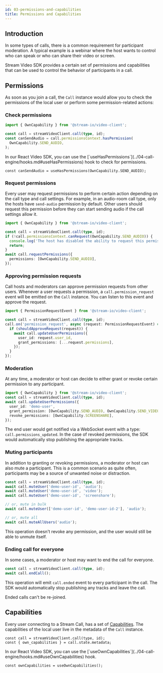 ```yaml
---
id: 03-permissions-and-capabilities
title: Permissions and Capabilities
---
```



## Introduction

In some types of calls, there is a common requirement for participant moderation.
A typical example is a webinar where the host wants to control who can speak or who can share their video or screen.

Stream Video SDK provides a certain set of permissions and capabilities
that can be used to control the behavior of participants in a call.

## Permissions

As soon as you join a call, the `Call` instance would allow you to check the permissions of the local user
or perform some permission-related actions:

### Check permissions

```ts
import { OwnCapability } from '@stream-io/video-client';

const call = streamVideoClient.call(type, id);
const canSendAudio = call.permissionsContext.hasPermission(
  OwnCapability.SEND_AUDIO,
);
```

<SDKSpecific name="react">
In our React Video SDK, you can use the [`useHasPermissions`](../04-call-engine/hooks.md#useHasPermissions) hook to check for permissions.

```tsx
const canSendAudio = useHasPermissions(OwnCapability.SEND_AUDIO);
```

</SDKSpecific>

### Request permissions

Every user may request permissions to perform certain action depending on the call type and call settings.
For example, in an audio-room call type, only the hosts have `send-audio` permission by default.
Other users should request this permission before they can start sending audio if the call settings allow it.

```ts
import { OwnCapability } from '@stream-io/video-client';

const call = streamVideoClient.call(type, id);
if (!call.permissionsContext.canRequest(OwnCapability.SEND_AUDIO)) {
  console.log('The host has disabled the ability to request this permission');
  return;
}
await call.requestPermissions({
  permissions: [OwnCapability.SEND_AUDIO],
});
```

### Approving permission requests

Call hosts and moderators can approve permission requests from other users.
Whenever a user requests a permission, a `call.permission_request` event will be emitted on the `Call` instance.
You can listen to this event and approve the request.

```ts
import { PermissionRequestEvent } from '@stream-io/video-client';

const call = streamVideoClient.call(type, id);
call.on('permission_request', async (request: PermissionRequestEvent) => {
  if (shouldApproveRequest(request)) {
    await call.updateUserPermissions({
      user_id: request.user_id,
      grant_permissions: [...request.permissions],
    });
  }
});
```

### Moderation

At any time, a moderator or host can decide to either grant or revoke certain permission to any participant.

```ts
import { OwnCapability } from '@stream-io/video-client';
const call = streamVideoClient.call(type, id);
await call.updateUserPermissions({
  user_id: 'demo-user',
  grant_permission: [OwnCapability.SEND_AUDIO, OwnCapability.SEND_VIDEO],
  revoke_permissions: [OwnCapability.SCREENSHARE],
});
```

The end user would get notified via a WebSocket event with a type: `call.permissions_updated`.
In the case of revoked permissions, the SDK would automatically stop publishing the appropriate tracks.

### Muting participants

In addition to granting or revoking permissions, a moderator or host can also mute a participant.
This is a common scenario as quite often, participants may be a source of unwanted noise or distraction.

```ts
const call = streamVideoClient.call(type, id);
await call.muteUser('demo-user-id', 'audio');
await call.muteUser('demo-user-id', 'video');
await call.muteUser('demo-user-id', 'screenshare');

// or, mute in bulk
await call.muteUser(['demo-user-id', 'demo-user-id-2'], 'audio');

// or, mute all
await call.muteAllUsers('audio');
```

This operation doesn't revoke any permission, and the user would still be able to unmute itself.

### Ending call for everyone

In some cases, a moderator or host may want to end the call for everyone.

```ts
const call = streamVideoClient.call(type, id);
await call.endCall();
```

This operation will emit `call.ended` event to every participant in the call.
The SDK would automatically stop publishing any tracks and leave the call.

Ended calls can't be re-joined.

## Capabilities

Every user connecting to a Stream Call, has a set of [Capabilities](../).
The capabilities of the local user live in the metadata of the `Call` instance.

```tsx
const call = streamVideoClient.call(type, id);
const { own_capabilities } = call.state.metadata;
```

<SDKSpecific name="react">
  In our React Video SDK, you can use the [`useOwnCapabilities`](../04-call-engine/hooks.md#useOwnCapabilities) hook.

```tsx
const ownCapabilities = useOwnCapabilities();
```

</SDKSpecific>

